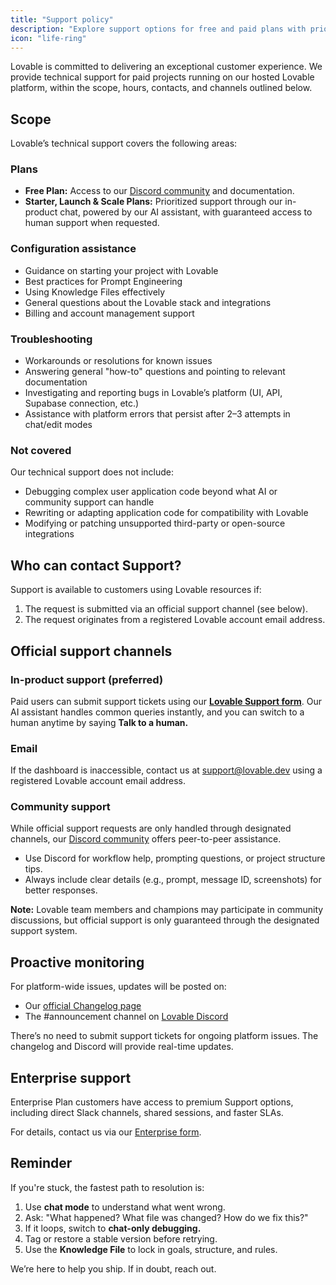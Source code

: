 ```yaml
---
title: "Support policy"
description: "Explore support options for free and paid plans with prioritized assistance"
icon: "life-ring"
---
```


Lovable is committed to delivering an exceptional customer experience. We provide technical support for paid projects running on our hosted Lovable platform, within the scope, hours, contacts, and channels outlined below.

## Scope

Lovable’s technical support covers the following areas:

### Plans

- **Free Plan:** Access to our [Discord community](https://discord.gg/lovable-dev) and documentation.
- **Starter, Launch & Scale Plans:** Prioritized support through our in-product chat, powered by our AI assistant, with guaranteed access to human support when requested.

### Configuration assistance

- Guidance on starting your project with Lovable
- Best practices for Prompt Engineering
- Using Knowledge Files effectively
- General questions about the Lovable stack and integrations
- Billing and account management support

### Troubleshooting

- Workarounds or resolutions for known issues
- Answering general "how-to" questions and pointing to relevant documentation
- Investigating and reporting bugs in Lovable’s platform (UI, API, Supabase connection, etc.)
- Assistance with platform errors that persist after 2–3 attempts in chat/edit modes

### Not covered

Our technical support does not include:

- Debugging complex user application code beyond what AI or community support can handle
- Rewriting or adapting application code for compatibility with Lovable
- Modifying or patching unsupported third-party or open-source integrations

## Who can contact Support?

Support is available to customers using Lovable resources if:

1. The request is submitted via an official support channel (see below).
2. The request originates from a registered Lovable account email address.

## Official support channels

### In-product support (preferred)

Paid users can submit support tickets using our [**Lovable Support form**](https://lovable.dev/support). Our AI assistant handles common queries instantly, and you can switch to a human anytime by saying **Talk to a human.**

### Email

If the dashboard is inaccessible, contact us at [support@lovable.dev](mailto:support@lovable.dev) using a registered Lovable account email address.

### Community support

While official support requests are only handled through designated channels, our [Discord community](https://discord.gg/lovable-dev) offers peer-to-peer assistance.

- Use Discord for workflow help, prompting questions, or project structure tips.
- Always include clear details (e.g., prompt, message ID, screenshots) for better responses.

**Note:** Lovable team members and champions may participate in community discussions, but official support is only guaranteed through the designated support system.

## Proactive monitoring

For platform-wide issues, updates will be posted on:

- Our [official Changelog page](https://docs.lovable.dev/changelog)
- The #announcement channel on [Lovable Discord](https://discord.gg/lovable-dev)

There’s no need to submit support tickets for ongoing platform issues. The changelog and Discord will provide real-time updates.

## Enterprise support

Enterprise Plan customers have access to premium Support options, including direct Slack channels, shared sessions, and faster SLAs.

For details, contact us via our [Enterprise form](https://enterpriseform.lovable.app/).

## Reminder

If you're stuck, the fastest path to resolution is:

1. Use **chat mode** to understand what went wrong.
2. Ask: "What happened? What file was changed? How do we fix this?"
3. If it loops, switch to **chat-only debugging.**
4. Tag or restore a stable version before retrying.
5. Use the **Knowledge File** to lock in goals, structure, and rules.

We’re here to help you ship. If in doubt, reach out.